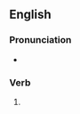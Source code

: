 ==English==

===Pronunciation===
* {{IPA|/flɪkt/|lang=en}}

===Verb===
{{head|en|verb form}}

# {{en-past of|flick}}